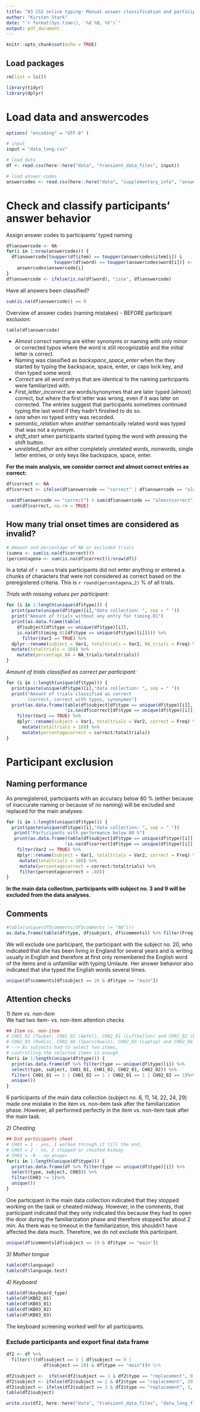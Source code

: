 ```yaml
---
title: "03 CSI online typing: Manual answer classification and participant exclusion"
author: "Kirsten Stark"
date: "`r format(Sys.time(), '%d %B, %Y')`"
output: pdf_document
---
```


```r
knitr::opts_chunk$set(echo = TRUE)
```

## Load packages

```r
rm(list = ls())

library(tidyr)
library(dplyr)
```


# Load data and answercodes

```r
options( "encoding" = "UTF-8" )

# input 
input = "data_long.csv"

# load data
df <- read.csv(here::here("data", "transient_data_files", input))

# load answer codes
answercodes <- read.csv(here::here("data", "supplementary_info", "answercodes.csv"),sep = ";")
```

# Check and classify participants' answer behavior
Assign answer codes to participants' typed naming

```r
df$answercode <- NA
for(i in 1:nrow(answercodes)) {
  df$answercode[toupper(df$item) == toupper(answercodes$item[i]) &
                  toupper(df$word) == toupper(answercodes$word[i])] <- 
    answercodes$answercode[i]
}
df$answercode <- ifelse(is.na(df$word), "isna", df$answercode)
```

Have all answers been classified? 

```r
sum(is.na(df$answercode)) == 0
```

Overview of answer codes (naming mistakes) - BEFORE participant exclusion:

```r
table(df$answercode)
```

- *Almost correct* naming are either synonyms or naming with only minor or corrected typos where the word is still recognizable and the initial letter is correct.  
- Naming was classified as *backspace_space_enter* when the they started by typing the backspace, space, enter, or caps lock key, and then typed some word.  
- *Correct* are all word entrys that are identical to the naming participants were familiarized with.  
- *First_letter_incorrect* are words/synonymes that are later typed (almost) correct, but where the first letter was wrong, even if it was later on corrected. The entries suggest that participants sometimes continued typing the last word if they hadn't finished to do so.  
- *isna* when no typed entry was recorded.  
- *semantic_relation* when another semantically related word was typed that was not a synonym.  
- *shift_start* when participants started typing the word with pressing the shift button. 
- *unrelated_other* are either completely unrelated words, nonwords, single letter entries, or only keys like backspace, space, enter.  
  
**For the main analysis, we consider correct and almost correct entries as correct:**

```r
df$correct <- NA
df$correct <- ifelse(df$answercode == "correct" | df$answercode == "almostcorrect", 1, NA)

sum(df$answercode == "correct") + sum(df$answercode == "almostcorrect") ==
  sum(df$correct, na.rm = TRUE)
```

## How many trial onset times are considered as invalid?

```r
# Amount and percentage of NA or excluded trials
(sumna <- sum(is.na(df$correct)))
(percentagena <- sum(is.na(df$correct))/nrow(df))
```

In a total of `r sumna` trials participants did not enter anything or entered a chunks of characters that were not considered as correct based on the preregistered criteria. This is `r round(percentagena,2)` % of all trials.   
  
*Trials with missing values per participant:*

```r
for (i in 1:length(unique(df$type))) {
  print(paste(unique(df$type)[i],"data collection: ", sep = " "))
  print("Amount of trials without any entry for timing.01")
  print(as.data.frame(table(
    df$subject[df$type == unique(df$type)[i]],
    is.na(df$timing.01[df$type == unique(df$type)[i]]))) %>% 
      filter(Var2 == TRUE) %>%
  dplyr::rename(subject = Var1, totaltrials = Var2, NA_trials = Freq) %>%
  mutate(totaltrials = 160) %>% 
    mutate(percentage_NA = NA_trials/totaltrials))
}
```

*Amount of trials classified as correct per participant:*

```r
for (i in 1:length(unique(df$type))) {
  print(paste(unique(df$type)[i],"data collection: ", sep = " "))  
  print("Amount of trials classified as correct 
        (correct, correct with typos, synonymes")
  print(as.data.frame(table(df$subject[df$type == unique(df$type)[i]],
                      !is.na(df$correct[df$type == unique(df$type)[i]]))) %>%
    filter(Var2 == TRUE) %>%
    dplyr::rename(subject = Var1, totaltrials = Var2, correct = Freq) %>%
      mutate(totaltrials = 160) %>% 
      mutate(percentagecorrect = correct/totaltrials))
}
```

# Participant exclusion
## Naming performance 

As preregistered, participants with an accuracy below 80 % (either because of inaccurate naming or because of no naming) will be excluded and replaced for the main analyses:

```r
for (i in 1:length(unique(df$type))) {
  print(paste(unique(df$type)[i],"data collection: ", sep = " "))  
   print("Participants with performance below 80 %")
   print(as.data.frame(table(df$subject[df$type == unique(df$type)[i]],
                      !is.na(df$correct[df$type == unique(df$type)[i]]))) %>%
    filter(Var2 == TRUE) %>%
    dplyr::rename(subject = Var1, totaltrials = Var2, correct = Freq) %>%
     mutate(totaltrials = 160) %>% 
     mutate(percentagecorrect = correct/totaltrials) %>%
     filter(percentagecorrect < .80))
}
```

**In the main data collection, participants with subject no. 3 and 9 will be excluded from the data analyses.**

## Comments

```r
#table(unique(df$comments[df$comments != "NA"]))
as.data.frame(table(df$type, df$subject, df$comments)) %>% filter(Freq != 0)
```

We will exclude one participant, the participant with the subject no. 20, who indicated that she has been living in England for several years and is writing usually in English and therefore at first only remembered the English word of the items and is unfamiliar with typing Umlaute. Her answer behavior also indicated that she typed the English words several times.

```r
unique(df$comments[df$subject == 20 & df$type == "main"])
```

## Attention checks
*1) Item vs. non-item*  
We had two item- vs. non-item attention checks

```r
## Item vs. non-item
# CH01_01 (Taube), CH01_02 (Apfel), CH02_01 (Luftballon) and CH02_02 (Biene) are items and 2 should appear in the dataframe,
# CH02_03 (Radio), CH02_04 (Sparschwein), CH02_03 (Laptop) and CH02_04 (Wattestäbchen) are non-items and 1 should appear in the dataframe
# --> As subjects had to select two items, 
# controlling the selected items is enough
for(i in 1:length(unique(df$type))) {
  print(as.data.frame(df %>% filter(type == unique(df$type)[i]) %>%
  select(type, subject, CH01_01, CH01_02, CH02_01, CH02_02)) %>% 
  filter( CH01_01 == 1 | CH01_02 == 1 | CH02_01 == 1 | CH02_02 == 1)%>%
  unique())
}

```

6 participants of the main data collection (subject no. 6, 11, 14, 22, 24, 29) made one mistake in the item vs. non-item task after the familiarization phase. However, all performed perfectly in the item vs. non-item task after the main task. 

*2) Cheating*

```r
## Did participants cheat
# CH03 = 1 - yes, I worked through it till the end,
# CH03 = 2 - no, I stopped or cheated midway
# CH03 = -9 - no answer
for(i in 1:length(unique(df$type))) {
  print(as.data.frame(df %>% filter(type == unique(df$type)[i]) %>%
  select(type, subject, CH03)) %>% 
  filter(CH03 != 1)%>%
  unique())
}
```

One participant in the main data collection indicated that they stopped working on the task or cheated midway. However, in the comments, that participant indicated that they only indicated this because they had to open the door during the familiarization phase and therefore stopped for about 2 min. As there was no timeout in the familiarization, this shouldn't have affected the data much. Therefore, we do not exclude this participant.

```r
unique(df$comments[df$subject == 19 & df$type == "main"])
```

*3) Mother tongue*

```r
table(df$language)
table(df$language.test)
```



*4) Keyboard*

```r
table(df$keyboard_type)
table(df$KB02_01)
table(df$KB03_01)
table(df$KB03_02)
table(df$KB03_03)
```

The keyboard screening worked well for all participants.

### Exclude participants and export final data frame

```r
df2 <- df %>% 
  filter(!((df$subject == 3 | df$subject == 9 | 
              df$subject == 20) & df$type == "main"))# %>% 

df2$subject <-  ifelse(df2$subject == 1 & df2$type == "replacement", 9, df2$subject)
df2$subject <- ifelse(df2$subject == 2 & df2$type == "replacement", 20, df2$subject)
df2$subject <- ifelse(df2$subject == 3 & df2$type == "replacement", 3, df2$subject)
table(df2$subject)

write.csv(df2, here::here("data", "transient_data_files", "data_long_final.csv"))
```

